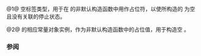 {{cpp/title|nostopstate|nostopstate_t}}
{{cpp/thread/stop_source/navbar}}
{{dcl begin}}
{{dcl header|stop_token}}
{{dcl|num=1|since=c++20|1=
struct nostopstate_t { explicit nostopstate_t() = default; };
}}
{{dcl|num=2|since=c++20|1=
inline constexpr std::nostopstate_t nostopstate {};
}}
{{dcl end}}

@1@ 空标签类型，用于在 {{lc|std::stop_source}} 的非默认构造函数中用作占位符，以使所构造的 {{lc|std::stop_source}} 为空且没有关联的停止状态。

@2@ {{tt|std::nostopstate_t}} 的相应常量对象实例，作为非默认构造函数中的占位值，用于构造空 {{lc|std::stop_source}}。

===参阅===
{{dsc begin}}
{{dsc inc|cpp/thread/dsc stop_source}}
{{dsc end}}

{{langlinks|de|en|es|fr|it|ja|pt|ru}}